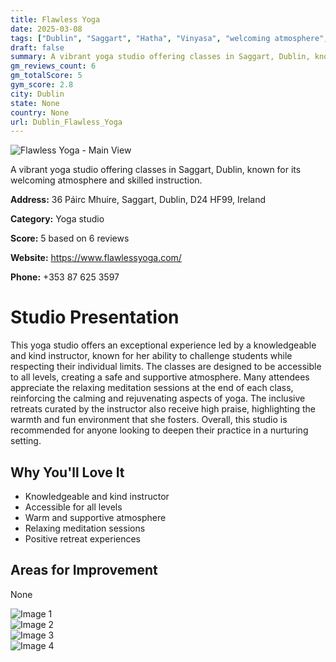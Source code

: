 ```yaml
---
title: Flawless Yoga
date: 2025-03-08
tags: ["Dublin", "Saggart", "Hatha", "Vinyasa", "welcoming atmosphere", "accessible", "Dublin"]  
draft: false
summary: A vibrant yoga studio offering classes in Saggart, Dublin, known for its welcoming atmosphere and skilled instruction.
gm_reviews_count: 6
gm_totalScore: 5
gym_score: 2.8
city: Dublin
state: None
country: None
url: Dublin_Flawless_Yoga
---
```


<div className="aspect-[16/9] relative my-8">
  <img 
    src="https://lh5.googleusercontent.com/p/AF1QipNQHwwrHcgyd8gJiueiw2EAS9TXbnqfSaE_Fwuy=w1920-h1080-k-no"
    alt="Flawless Yoga - Main View"
    className="object-cover absolute inset-0 w-full h-full rounded-lg"
  />
</div>

A vibrant yoga studio offering classes in Saggart, Dublin, known for its welcoming atmosphere and skilled instruction.

**Address:** 36 Páirc Mhuire, Saggart, Dublin, D24 HF99, Ireland

**Category:** Yoga studio

**Score:** 5 based on 6 reviews

**Website:** https://www.flawlessyoga.com/

**Phone:** +353 87 625 3597

# Studio Presentation

This yoga studio offers an exceptional experience led by a knowledgeable and kind instructor, known for her ability to challenge students while respecting their individual limits. The classes are designed to be accessible to all levels, creating a safe and supportive atmosphere. Many attendees appreciate the relaxing meditation sessions at the end of each class, reinforcing the calming and rejuvenating aspects of yoga. The inclusive retreats curated by the instructor also receive high praise, highlighting the warmth and fun environment that she fosters. Overall, this studio is recommended for anyone looking to deepen their practice in a nurturing setting.



## Why You'll Love It

- Knowledgeable and kind instructor
- Accessible for all levels
- Warm and supportive atmosphere
- Relaxing meditation sessions
- Positive retreat experiences

## Areas for Improvement

None

<div className="grid grid-cols-1 xl:grid-cols-2 gap-4 my-8">
<div className="aspect-[4/3] relative"><img src="https://lh5.googleusercontent.com/p/AF1QipOGCgx9JmWZY7dsLOIZ-oBzeKFFs69KDltkT7nv=w1920-h1080-k-no" alt="Image 1" className="object-cover absolute inset-0 w-full h-full rounded-lg" /></div>
<div className="aspect-[4/3] relative"><img src="https://lh5.googleusercontent.com/p/AF1QipOo0gyiBwkTuZE3nAeRXLw2VZjiW5MSZYgMQagu=w1920-h1080-k-no" alt="Image 2" className="object-cover absolute inset-0 w-full h-full rounded-lg" /></div>
<div className="aspect-[4/3] relative"><img src="https://lh5.googleusercontent.com/p/AF1QipN_BrTjfQHysPaXirfUFJ5AuwCVPDBDzceghfbr=w1920-h1080-k-no" alt="Image 3" className="object-cover absolute inset-0 w-full h-full rounded-lg" /></div>
<div className="aspect-[4/3] relative"><img src="https://lh5.googleusercontent.com/p/AF1QipMEQvYj7OqoVlJFhZEKvujoiOyT_osxGn1FXm08=w1920-h1080-k-no" alt="Image 4" className="object-cover absolute inset-0 w-full h-full rounded-lg" /></div>
</div>